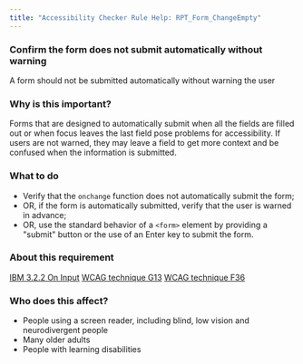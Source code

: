 ```yaml
---
title: "Accessibility Checker Rule Help: RPT_Form_ChangeEmpty"
---
```


<div className="toolHelp">
<Row>
<Column colLg={16} colMd={8} colSm={4} className="toolHead">

### Confirm the form does not submit automatically without warning

<div id="locLevel"></div>

A form should not be submitted automatically without warning the user

</Column>
</Row>
<Row>
<Column colLg={11} colMd={5} colSm={4} className="toolMain">

### Why is this important?

Forms that are designed to automatically submit when all the fields are filled out or when focus leaves the last field pose problems for accessibility. If users are not warned, they may leave a field to get more context and be confused when the information is submitted.

<div id="locSnippet"></div>

### What to do

* Verify that the `onchange` function does not automatically submit the form;
* OR, if the form is automatically submitted, verify that the user is warned in advance;
* OR, use the standard behavior of a `<form>` element by providing a "submit" button or the use of an Enter key to submit the form.

</Column>
<Column colLg={5} colMd={3} colSm={4} className="toolLeft">

### About this requirement

[IBM 3.2.2 On Input](https://www.ibm.com/able/requirements/requirements/#3_2_2)
[WCAG technique G13](https://www.w3.org/WAI/WCAG21/Techniques/general/G13)
[WCAG technique F36](https://www.w3.org/WAI/WCAG21/Techniques/failures/F36)

### Who does this affect?

* People using a screen reader, including blind, low vision and neurodivergent people
* Many older adults
* People with learning disabilities

</Column>
</Row>
</div>

